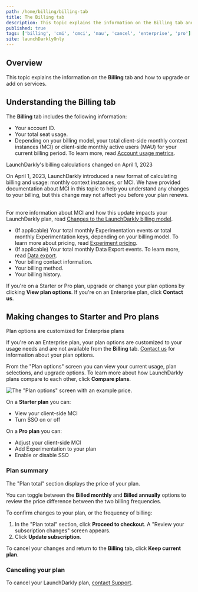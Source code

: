 ```yaml
---
path: /home/billing/billing-tab
title: The Billing tab
description: This topic explains the information on the Billing tab and how to upgrade or add on services.
published: true
tags: ['billing', 'cmi', 'cmci', 'mau', 'cancel', 'enterprise', 'pro']
site: launchDarklyOnly
---
```


## Overview

This topic explains the information on the **Billing** tab and how to upgrade or add on services.

## Understanding the Billing tab

The **Billing** tab includes the following information:

- Your account ID.
- Your total seat usage.
- Depending on your billing model, your total client-side monthly context instances (MCI) or client-side monthly active users (MAU) for your current billing period. To learn more, read [Account usage metrics](/home/billing/usage-metrics).

<Callout intent="info">
<CalloutTitle>LaunchDarkly's billing calculations changed on April 1, 2023</CalloutTitle>
<CalloutDescription>

On April 1, 2023, LaunchDarkly introduced a new format of calculating billing and usage: monthly context instances, or MCI. We have provided documentation about MCI in this topic to help you understand any changes to your billing, but this change may not affect you before your plan renews.<br /><br />

For more information about MCI and how this update impacts your LaunchDarkly plan, read <a href="/home/billing/usage-metrics#changes-to-the-launchdarkly-billing-model">Changes to the LaunchDarkly billing model</a>.

</CalloutDescription>
</Callout>

- (If applicable) Your total monthly Experimentation events or total monthly Experimentation keys, depending on your billing model. To learn more about pricing, read [Experiment pricing](/home/about-experimentation#experiment-pricing).
- (If applicable) Your total monthly Data Export events. To learn more, read [Data export](/home/data-export).
- Your billing contact information.
- Your billing method.
- Your billing history.

If you're on a Starter or Pro plan, upgrade or change your plan options by clicking **View plan options**. If you're on an Enterprise plan, click **Contact us**.

## Making changes to Starter and Pro plans

<Callout intent="info">
  <CalloutTitle>Plan options are customized for Enterprise plans</CalloutTitle>
  <CalloutDescription>

  If you're on an Enterprise plan, your plan options are customized to your usage needs and are not available from the **Billing** tab. [Contact us](https://launchdarkly.com/contact-sales/) for information about your plan options.

  </CalloutDescription>
</Callout>

From the "Plan options" screen you can view your current usage, plan selections, and upgrade options.
To learn more about how LaunchDarkly plans compare to each other, click **Compare plans**.

![The "Plan options" screen with an example price.](plan-options.png)

On a **Starter plan** you can:

- View your client-side MCI
- Turn SSO on or off

On a **Pro plan** you can:

- Adjust your client-side MCI
- Add Experimentation to your plan
- Enable or disable SSO

### Plan summary

The "Plan total" section displays the price of your plan.

You can toggle between the **Billed monthly** and **Billed annually** options to review the price difference between the two billing frequencies.

To confirm changes to your plan, or the frequency of billing:

1. In the "Plan total" section, click **Proceed to checkout**. A "Review your subscription changes" screen appears.
2. Click **Update subscription**.

To cancel your changes and return to the **Billing** tab, click **Keep current plan**.

### Canceling your plan

To cancel your LaunchDarkly plan, [contact Support](https://support.launchdarkly.com/hc/en-us/requests/new).
